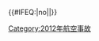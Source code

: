 {{航空事故
|year = 2012
|col1 =
* 1月{{0}}7日：[[2012年卡特頓熱氣球事故|卡特頓熱氣球事故]]
* 2月12日：[[2012年加丹加快運航空灣流4型墜機事件|加丹加快運航空灣流4型]]
* 3月15日：[[2012年挪威空軍C-130墜機事件|挪威空軍C-130運輸機]]
* 3月27日：[[捷藍航空191號班機事故|捷藍航空191號班機]]
* 4月{{0}}2日：[[烏塔航空120號班機空難|烏塔航空120號班機]]
* 4月20日：'''[[博雅航空213号班机空难|博雅航空213號班機]]'''
* 5月{{0}}9日：[[薩拉火山蘇霍伊SSJ-100墜機事件]]
* 5月14日：[[阿格尼航空CHT號班機空難|阿格尼航空CHT號班機]]
* 6月{{0}}2日：[[同盟航空111号班机空难|同盟航空111號班機]]
* 6月{{0}}3日：'''[[丹纳航空992号班机空难|丹納航空992號班機]]†'''
|col2 = 
* 6月10日：[[2012年肯尼亞警用直升機墜毀事件|肯尼亞警用直升機]]
* 6月21日：[[2012年印度尼西亚空軍福克F27墜毀事件|印尼空軍福克F27型]]
* 6月22日：[[土耳其F-4戰鬥機被擊落事件]]
* 6月29日：[[天津航空7554号班机劫机事件|天津航空7554號班機]]
* 8月18日：[[2012年菲律賓派珀PA-34墜毀事件|菲律賓派珀PA-34型]]
* 8月19日：[[2012年蘇丹安-26运输机墜毀事件|蘇丹An-26型]]
* 8月23日：[[2012年盧布爾雅那沼澤熱氣球事故|盧布爾雅那沼澤熱氣球事故]]
* 8月30日：[[2012年大鵬航空BN-2空難|大鵬航空BN-2型]]
* 9月12日：[[堪察加彼得罗巴甫洛夫斯克航空251号班机空难 (2012年)|堪察加彼得羅巴甫洛夫斯克航空251號班機]]
|col3 = 
* {{0}}9月28日：[[西塔航空601号班机空难|西塔航空601號班機]]
* 10月{{0}}1日：[[2012年昆士蘭DH-84墜毀事件|昆士蘭DH-84型]]
* 10月{{0}}7日：[[蒙塞拉特航空107號班機空難|蒙塞拉特航空107號班機]]
* 11月30日：[[2012年剛果航空服務伊爾-76T墜機事件|剛果航空服務伊爾-76T型]]
* 12月{{0}}5日：[[2012年南非空軍C-47運輸機墜毀事件|南非空軍C-47運輸機]]
* 12月{{0}}9日：[[2012年墨西哥里爾25型墜毀事件|墨西哥里爾25型]]
* 12月21日：[[2012年联合国米-8直升机击落事件|聯合國Mi-8直升機擊落事件]]
* 12月25日：[[蒲甘航空11號班機空難|蒲甘航空11號班機]]
* 12月25日：[[2012年哈薩克斯坦空军安-72墜毀事故|哈薩克斯坦An-72型]]
* 12月29日：[[紅翼航空9268號班機空難|紅翼航空9268號班機]]
}}<includeonly>{{#IFEQ:{{{cat}}}|no||[[Category:2012年航空事故]]}}</includeonly><noinclude>{{Documentation}}</noinclude>